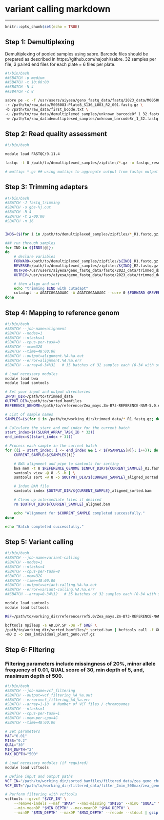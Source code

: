 # variant calling markdown

---

```r
knitr::opts_chunk$set(echo = TRUE)
```

## Step 1: Demultiplexing

Demultiplexing of pooled samples using sabre. Barcode files should be prepared as described in https://github.com/najoshi/sabre. 32 samples per file, 3 paired end files for each plate = 6 files per plate.

```bash

#!/bin/bash
##SBATCH -p medium
##SBATCH -t 10:00:00
##SBATCH -N 4
##SBATCH -c 8

sabre pe -c -f /usr/users/aiyesa/geno_fastq_data/fastq/2023_data/M005083-Plate8_S136_L003_R1_001.fastq.gz \
-r /path/to/raw_data/M005083-Plate8_S136_L003_R2_001.fastq.gz \
-b /path/to/raw_data/first_bcode.txt \
-u /path/to/raw_data/demultiplexed_samples/unknown_barcode8f_1_32.fastq \
-w /path/to/raw_datademultiplexed_samples/unknown_barcode8r_1_32.fastq

```

## Step 2: Read quality assessment

```bash

#!/bin/bash

module load FASTQC/0.11.4

fastqc -t 8 /path/to/demultiplexed_samples/zipfiles/*.gz -o fastqc_result

# multiqc *.gz ## using multiqc to aggregate output from fastqc output

```

## Step 3: Trimming adapters

```bash

#!/bin/bash
#SBATCH -J fastq_trimming
#SBATCH -o gbs-%j.out
#SBATCH -N 4
#SBATCH -t 2-00:00
#SBATCH -n 16


INDS=($(for i in /path/to/demultiplexed_samples/zipfiles/*_R1.fastq.gz; do echo $(basename "$i" _R1.fastq.gz); done))

### run through samples
for IND in ${INDS[@]};
do
	# declare variables
	FORWARD=/path/to/demultiplexed_samples/zipfiles/${IND}_R1.fastq.gz
	REVERSE=/path/to/demultiplexed_samples/zipfiles/${IND}_R2.fastq.gz
	OUTFOR=/usr/users/aiyesa/geno_fastq_data/fastq/2023_data/trimmed_data/${IND}_trimmed_R1.fastq.gz
	OUTREV=/usr/users/aiyesa/geno_fastq_data/fastq/2023_data/trimmed_data/${IND}_trimmed_R2.fastq.gz

	# then align and sort
	echo "trimming $IND with cutadapt"
	cutadapt -a AGATCGGAAGAGC -A AGATCGGAAGAGC --core 0 $FORWARD $REVERSE -o $OUTFOR -p $OUTREV ;
done

```

## Step 4: Mapping to reference genom

```bash

#!/bin/bash
#SBATCH --job-name=alignment
#SBATCH --nodes=1
#SBATCH --ntasks=1
#SBATCH --cpus-per-task=8
#SBATCH --mem=32G
#SBATCH --time=48:00:00
#SBATCH --output=alignment.%A.%a.out
#SBATCH --error=alignment.%A.%a.err
#SBATCH --array=0-34%32   # 35 batches of 32 samples each (0-34 with step 32)

# Load necessary modules
module load bwa
module load samtools

# Set your input and output directories
INPUT_DIR=/path/to/trimmed_data
OUTPUT_DIR=/path/to/sorted_bamfiles
REFERENCE_GENOME=/path/to/reference/Zea_mays.Zm-B73-REFERENCE-NAM-5.0.dna_sm.toplevel.fa

# List of sample names
SAMPLES=($(for i in /path/to/working_dir/trimmed_data/*_R1.fastq.gz; do echo $(basename "$i" _R1.fastq.gz); done))

# Calculate the start and end index for the current batch
start_index=$((SLURM_ARRAY_TASK_ID * 32))
end_index=$((start_index + 31))

# Process each sample in the current batch
for ((i = start_index; i <= end_index && i < ${#SAMPLES[@]}; i++)); do
    CURRENT_SAMPLE=${SAMPLES[i]}

    # BWA alignment and pipe to samtools for sorting
    bwa mem -t 8 $REFERENCE_GENOME $INPUT_DIR/${CURRENT_SAMPLE}_R1.fastq.gz $INPUT_DIR/${CURRENT_SAMPLE}_R2.fastq.gz | \
    samtools view -@ 8 -S -b | \
    samtools sort -@ 8 -o $OUTPUT_DIR/${CURRENT_SAMPLE}_aligned_sorted.bam

    # Index BAM file
    samtools index $OUTPUT_DIR/${CURRENT_SAMPLE}_aligned_sorted.bam

    # Clean up intermediate files if desired
    rm $OUTPUT_DIR/${CURRENT_SAMPLE}_aligned.bam

    echo "Alignment for $CURRENT_SAMPLE completed successfully."
done

echo "Batch completed successfully."

```

## Step 5: Variant calling

```bash

#!/bin/bash
#SBATCH --job-name=variant-calling
#SBATCH --nodes=1
#SBATCH --ntasks=4
#SBATCH --cpus-per-task=8
#SBATCH --mem=32G
#SBATCH --time=48:00:00
#SBATCH --output=variant-calling.%A.%a.out
#SBATCH --error=variant-calling.%A.%a.err
##SBATCH --array=0-34%32   # 35 batches of 32 samples each (0-34 with step 32)

module load samtools
module load bcftools

REF=/path/to/working_dir/reference/ref5.0/Zea_mays.Zm-B73-REFERENCE-NAM-5.0.dna_sm.toplevel.fa

bcftools mpileup -a AD,DP,SP -Ou -f $REF \
/path/to/working_dir/sorted_bamfiles/*_sorted.bam | bcftools call -f GQ,GP \
-mO z -o zea_individual_plant_geno.vcf.gz

```

## Step 6: FIltering 

### Filtering parameters include missingness of 20%, minor allele frequency of 0.01, QUAL score of 30, min depth of 5, and, maximum depth of 500.

```bash

#!/bin/bash
#SBATCH --job-name=vcf_filtering
#SBATCH --output=vcf_filtering_%A_%a.out
#SBATCH --error=vcf_filtering_%A_%a.err
#SBATCH --array=1-10  # Number of VCF files / chromosomes
#SBATCH --ntasks=1
#SBATCH --cpus-per-task=1
#SBATCH --mem-per-cpu=4G
#SBATCH --time=48:00:00

# Set parameters
MAF="0.01"
MISS="0.2"
QUAL="30"
MIN_DEPTH="2"
MAX_DEPTH="500"

# Load necessary modules (if required)
module load vcftools

# Define input and output paths
VCF_IN="/path/to/working_dir/sorted_bamfiles/filtered_data/zea_geno_chr${SLURM_ARRAY_TASK_ID}.vcf.gz"
VCF_OUT="/path/to/working_dir/filtered_data/filter_2min_500max/zea_geno_chr${SLURM_ARRAY_TASK_ID}.filtered.vcf.gz"

# Perform filtering with vcftools
vcftools --gzvcf "$VCF_IN" \
    --remove-indels --maf "$MAF" --max-missing "$MISS" --minQ "$QUAL" \
    --min-meanDP "$MIN_DEPTH" --max-meanDP "$MAX_DEPTH" \
    --minDP "$MIN_DEPTH" --maxDP "$MAX_DEPTH" --recode --stdout | gzip -c > "$VCF_OUT"

```

